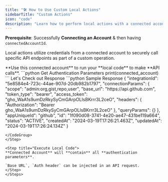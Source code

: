```yaml
---
title: "🛠️ How to Use Custom Local Actions"
sidebarTitle: "Custom Actions"
icon: "code"
description: "Learn how to perform local actions with a connected account."
---
```


**Prerequisite**: Successfully **Connecting an Account** & then having `connectedAccountId`.

Local actions utilize credentials from a connected account to securely call specific API endpoints as part of a custom operation.

<Steps>
<Step title="Get Connected Account">
**Use this connected account** to run your **local code** to make **API calls**.
<CodeGroup>
```python Get Authentication Parameters
print(connected_account)
```
</CodeGroup>
Let's Check out Response
<CodeGroup>
```python Sample Response
{
  "integrationId": "5e8584e4-723c-44ae-907d-20db982b1797",
  "connectionParams": {
    "scope": "admin:org,gist,repo,user",
    "base_url": "https://api.github.com",
    "token_type": "bearer",
    "access_token": "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",
    "headers": {
      "Authorization": "Bearer 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"
    },
    "queryParams": {}
  },
  "appUniqueId": "github",
  "id": "1f090d08-3741-4e20-ae47-431be119a664",
  "status": "ACTIVE",
  "createdAt": "2024-03-19T17:26:21.463Z",
  "updatedAt": "2024-03-19T17:26:24.134Z"
}

```
</CodeGroup>
</Step>

<Step title="Execute Local Code">
**Connected Account** will **contain** all **authentication parameters**.

`Base URL`, `Auth header` can be injected in an API request.
</Step>
</Steps>